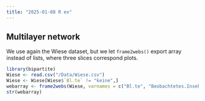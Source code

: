 ```yaml
---
title: "2025-01-08 R ex"
---
```


## Multilayer network

We use again the Wiese dataset, but we let `frame2webs()` export array instead of lists, where three slices correspond plots.

```r
library(bipartite)
Wiese <- read.csv("/Data/Wiese.csv")
Wiese <- Wiese[Wiese$`Bl.te` != "keine",]
webarray <- frame2webs(Wiese, varnames = c("Bl.te", "Beobachtetes.Insekt", "Plot"), type.out = "array")
str(webarray)
```


